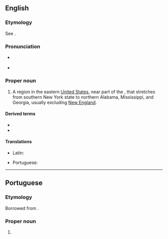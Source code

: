 ==English==
{{wikipedia}}

===Etymology===
See {{m|en|Appalachian}}.

===Pronunciation===
* {{a|northern US}} {{IPA|/ˌæ.pəˈleɪ.ʃə/|/ˌæ.pəˈleɪ.tʃə/|lang=en}}
*: {{rhymes|eɪʃə|lang=en}}
* {{a|southern US}} {{IPA|/ˌæ.pəˈlæ.tʃə/|lang=en}}
*: {{rhymes|ætʃə|lang=en}}

===Proper noun===
{{en-proper noun}}

# A region in the eastern [[United States]], near part of the {{w|Appalachian Mountains}}, that stretches from southern New York state to northern Alabama, Mississippi, and Georgia, usually excluding [[New England]].

====Derived terms====
* {{l|en|Appalachian}}
* {{l|en|Appalachians}}

====Translations====
{{trans-top|a region in the eastern United States, near part of the Appalachian Mountains}}
* Latin: {{t|la|Appalachia}}
{{trans-mid}}
* Portuguese: {{t|pt|Appalachia|f}}
{{trans-bottom}}

----

==Portuguese==

===Etymology===
Borrowed from {{bor|pt|en|Appalachia}}.

===Proper noun===
{{pt-proper noun|f}}

# {{place|pt|region|in the eastern|c/United States|t1=Appalachia}}

{{topics|pt|United States of America}}